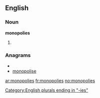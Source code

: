 ==English==

===Noun===
'''monopolies'''

# {{plural of|monopoly}}

===Anagrams===
* {{alphagram|eilmnooops}}
* [[monopolise#English|monopolise]]

[[Category:English plurals ending in "-ies"]]

[[ar:monopolies]]
[[fr:monopolies]]
[[no:monopolies]]